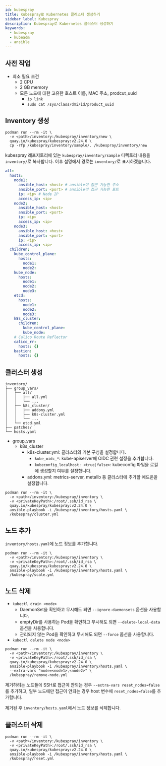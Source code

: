 ```yaml
---
id: kubespray
title: Kubespray로 Kubernetes 클러스터 생성하기
sidebar_label: Kubespray
description: Kubespray로 Kubernetes 클러스터 생성하기
keywords:
  - kubespray
  - kubeadm
  - ansible
---
```


## 사전 작업

- 최소 필요 조건
  - 2 CPU
  - 2 GB memory
  - 모든 노드에 대한 고유한 호스트 이름, MAC 주소, prodcut_uuid
    - `ip link`
    - `sudo cat /sys/class/dmi/id/product_uuid`

## Inventory 생성

```shell
podman run --rm -it \
  -v <path>/inventory:/kubespray/inventory/new \
  quay.io/kubespray/kubespray:v2.24.0 \
  cp -rfp /kubespray/inventory/sample/. /kubespray/inventory/new
```

kubespray 레포지토리에 있는 `kubespray/inventory/sample` 디렉토리 내용을 `inventory/`로 복사합니다. 이후 설명에서 경로는 `inventory/`로 표시하겠습니다.

```yaml title="inventory/hosts.yaml"
all:
  hosts:
    node1:
      ansible_host: <host> # ansible이 접근 가능한 주소
      ansible_port: <port> # ansible이 접근 가능한 포트
      ip: <ip> # Node IP
      access_ip: <ip>
    node2:
      ansible_host: <host>
      ansible_port: <port>
      ip: <ip>
      access_ip: <ip>
    node3:
      ansible_host: <host>
      ansible_port: <port>
      ip: <ip>
      access_ip: <ip>
  children:
    kube_control_plane:
      hosts:
        node1:
        node2:
    kube_node:
      hosts:
        node1:
        node2:
        node3:
    etcd:
      hosts:
        node1:
        node2:
        node3:
    k8s_cluster:
      children:
        kube_control_plane:
        kube_node:
    # Calico Route Reflector
    calico_rr:
      hosts: {}
    bastion:
      hosts: {}
```

## 클러스터 생성

```shell
inventory/
├── group_vars/
│   ├── all/
│   │   ├── all.yml
│   │   └── ...
│   ├── k8s_cluster/
│   │   ├── addons.yml
│   │   ├── k8s-cluster.yml
│   │   └── ...
│   └── etcd.yml
├── patches/
└── hosts.yaml
```

- group_vars
  - k8s_cluster
    - k8s-cluster.yml: 클러스터의 기본 구성을 설정합니다.
      - `kube_oidc_*`: kube-apiserver에 OIDC 관련 설정을 추가합니다.
      - `kubeconfig_localhost: <true|false>`: kubeconfig 파일을 로컬에 생성할지 여부를 설정합니다.
    - addons.yml: metrics-server, metallb 등 클러스터에 추가할 애드온을 설정합니다.

```shell
podman run --rm -it \
  -v <path>/inventory:/kubespray/inventory \
  -v <privateKeyPath>:/root/.ssh/id_rsa \
  quay.io/kubespray/kubespray:v2.24.0 \
  ansible-playbook -i /kubespray/inventory/hosts.yaml \
  /kubespray/cluster.yml
```

## 노드 추가

`inventory/hosts.yaml`에 노드 정보를 추가합니다.

```shell
podman run --rm -it \
  -v <path>/inventory:/kubespray/inventory \
  -v <privateKeyPath>:/root/.ssh/id_rsa \
  quay.io/kubespray/kubespray:v2.24.0 \
  ansible-playbook -i /kubespray/inventory/hosts.yaml \
  /kubespray/scale.yml
```

## 노드 삭제

- `kubectl drain <node>`
  - DaemonSet을 확인하고 무시해도 되면 `--ignore-daemonsets` 옵션을 사용합니다.
  - emptyDir를 사용하는 Pod을 확인하고 무시해도 되면 `--delete-local-data` 옵션을 사용합니다.
  - 관리되지 않는 Pod을 확인하고 무시해도 되면 `--force` 옵션을 사용합니다.
- `kubectl delete node <node>`

```shell
podman run --rm -it \
  -v <path>/inventory:/kubespray/inventory \
  -v <privateKeyPath>:/root/.ssh/id_rsa \
  quay.io/kubespray/kubespray:v2.24.0 \
  ansible-playbook -i /kubespray/inventory/hosts.yaml \
  --extra-vars "node=<node1>,<node2>" \
  /kubespray/remove-node.yml
```

제거하려는 노드들에 SSH로 접근이 안되는 경우 `--extra-vars reset_nodes=false`를 추가하고, 일부 노드에만 접근이 안되는 경우 host 변수에 `reset_nodes=false`를 추가합니다.

제거된 후 `inventory/hosts.yaml`에서 노드 정보를 삭제합니다.

## 클러스터 삭제

```shell
podman run --rm -it \
  -v <path>/inventory:/kubespray/inventory \
  -v <privateKeyPath>:/root/.ssh/id_rsa \
  quay.io/kubespray/kubespray:v2.24.0 \
  ansible-playbook -i /kubespray/inventory/hosts.yaml \
  /kubespray/reset.yml
```
